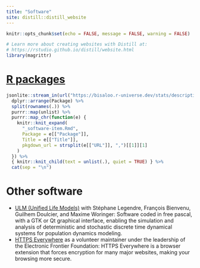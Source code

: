 ```yaml
---
title: "Software"
site: distill::distill_website
---
```


```r
knitr::opts_chunk$set(echo = FALSE, message = FALSE, warning = FALSE)

# Learn more about creating websites with Distill at:
# https://rstudio.github.io/distill/website.html
library(magrittr)
```

# [R packages](https://cran.r-project.org/web/checks/check_results_hugo.gruson_r_at_normalesup.org.html)

```r
jsonlite::stream_in(url("https://bisaloo.r-universe.dev/stats/descriptions"), verbose = FALSE) %>%
  dplyr::arrange(Package) %>%
  split(rownames(.)) %>%
  purrr::map(unlist) %>%
  purrr::map_chr(function(e) {
    knitr::knit_expand(
      "_software-item.Rmd", 
      Package = e[["Package"]],
      Title = e[["Title"]],
      pkgdown_url = strsplit(e[["URL"]], ",")[[1]][1]
    )
  }) %>%
  { knitr::knit_child(text = unlist(.), quiet = TRUE) } %>%
  cat(sep = "\n")
```

# Other software

-   [ULM (Unified Life Models)](https://www.biologie.ens.fr/~legendre/ulm/ulm.html) with Stéphane Legendre, François Bienvenu, Guilhem Doulcier, and Maxime Woringer: Software coded in free pascal, with a GTK or Qt graphical interface, enabling the simulation and analysis of deterministic and stochastic discrete time dynamical systems for population dynamics modeling.
-   [HTTPS Everywhere](https://www.eff.org/https-everywhere) as a volunteer maintainer under the leadership of the Electronic Frontier Foundation: HTTPS Everywhere is a browser extension that forces encryption for many major websites, making your browsing more secure.
